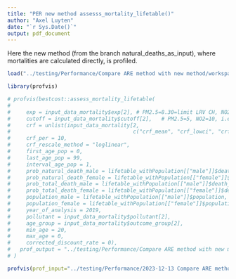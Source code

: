 ```yaml
---
title: "PER new method assesss_mortality_lifetable()"
author: "Axel Luyten"
date: "`r Sys.Date()`"
output: pdf_document
---
```


Here the new method (from the branch natural_deaths_as_input), where mortalities are calculated directly, is profiled.

```r
load("../testing/Performance/Compare ARE method with new method/workspace.RData")

library(profvis)
```

```r
# profvis(bestcost::assess_mortality_lifetable(
# 
#     exp = input_data_mortality$exp[2], # PM2.5=8.30=limit LRV CH, NO2=16.32=mean conc. in CH in 2019
#     cutoff = input_data_mortality$cutoff[2],   # PM2.5=5, NO2=10, i.e. WHO AQG 2021 
#     crf = unlist(input_data_mortality[2,
#                                       c("crf_mean", "crf_lowci", "crf_highci")]),
#     crf_per = 10, 
#     crf_rescale_method = "loglinear",
#     first_age_pop = 0,
#     last_age_pop = 99,
#     interval_age_pop = 1,
#     prob_natural_death_male = lifetable_withPopulation[["male"]]$death_probability_natural,
#     prob_natural_death_female = lifetable_withPopulation[["female"]]$death_probability_natural,
#     prob_total_death_male = lifetable_withPopulation[["male"]]$death_probability_total,
#     prob_total_death_female = lifetable_withPopulation[["female"]]$death_probability_total,
#     population_male = lifetable_withPopulation[["male"]]$population, 
#     population_female = lifetable_withPopulation[["female"]]$population, 
#     year_of_analysis = 2019, 
#     pollutant = input_data_mortality$pollutant[2], 
#     age_group = input_data_mortality$outcome_group[2],
#     min_age = 20,
#     max_age = 0,
#     corrected_discount_rate = 0), 
#   prof_output = "../testing/Performance/Compare ARE method with new method/PER new method.Rprof",
# )

profvis(prof_input="../testing/Performance/2023-12-13 Compare ARE method with new method/PER new method.Rprof")
```



